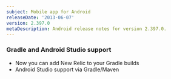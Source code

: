 ```yaml
---
subject: Mobile app for Android
releaseDate: '2013-06-07'
version: 2.397.0
metaDescription: Android release notes for version 2.397.0.
---
```


### Gradle and Android Studio support

* Now you can add New Relic to your Gradle builds
* Android Studio support via Gradle/Maven
